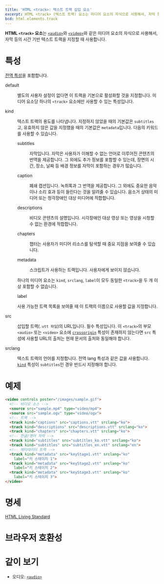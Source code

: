 ```yaml
---
title: 'HTML <track>: 텍스트 트랙 삽입 요소'
excerpt: HTML <track> (텍스트 트랙) 요소는 미디어 요소의 자식으로 사용해서, 자막 등의 시간 기반 텍스트 트랙을 지정할 때 사용합니다.
bcd: html.elements.track
---
```


**HTML `<track>` 요소**는 [`<audio>`](./audio)와 [`<video>`](https://developer.mozilla.org/en-US/docs/Web/HTML/Element/video)와 같은 미디어 요소의 자식으로 사용해서, 자막 등의 시간 기반 텍스트 트랙을 지정할 때 사용합니다.

<!-- Demo -->

# 특성

[전역 특성](/docs/Web/HTML/Global_attributes)을 포함합니다.

<dl>
<Term>default</Term>
<dd>

별도의 사용자 설정이 없다면 이 트랙을 기본으로 활성화할 것을 지정합니다. 미디어 요소당 하나의 `<track>` 요소에만 사용할 수 있는 특성입니다.

</dd>

<Term>kind</Term>
<dd>

텍스트 트랙의 용도를 나타냅니다. 지정하지 않았을 때의 기본값은 `subtitles`고, 유효하지 않은 값을 지정했을 때의 기본값은 `metadata`입니다. 다음의 키워드를 사용할 수 있습니다.

<dl>
<Term>subtitles</Term>
<dd>

자막입니다. 자막은 사용자가 이해할 수 없는 언어로 이루어진 콘텐츠의 번역을 제공합니다. 그 외에도 추가 정보를 포함할 수 있는데, 장면의 시간, 장소, 날짜 등 배경 정보를 자막이 포함하는 경우가 많습니다.

</dd>

<Term>caption</Term>
<dd>

폐쇄 캡션입니다. 녹취록과 그 번역을 제공합니다. 그 외에도 중요한 음악이나 소리 효과 등이 들린다는 것을 알려줄 수 있습니다. 음소거 상태의 미디어 또는 청각장애인 대상 미디어에 적합합니다.

</dd>

<Term>descriptions</Term>
<dd>

비디오 콘텐츠의 설명입니다. 시각장애인 대상 영상 또는 영상을 시청할 수 없는 환경에 적합합니다.

</dd>

<Term>chapters</Term>
<dd>

챕터는 사용자가 미디어 리소스를 탐색할 때 중요 지점을 보여줄 수 있습니다.

</dd>

<Term>metadata</Term>
<dd>

스크립트가 사용하는 트랙입니다. 사용자에게 보이지 않습니다.

</dd>
</dl>

하나의 미디어 요소는 `kind`, `srclang`, `label`이 모두 동일한 `<track>`을 두 개 이상 포함할 수 없습니다.

<Term>label</Term>
<dd>

사용 가능한 트랙 목록을 보여줄 때 이 트랙의 이름으로 사용할 값을 지정합니다.

</dd>

<Term>src</Term>
<dd>

삽입할 트랙(`.vtt 파일`)의 URL입니다. 필수 특성입니다. 이 `<track>`의 부모 `<audio>` 또는 `<video>` 요소에 [`crossorigin`](./audio#term-crossorigin) 특성이 존재하지 않는다면 `src` 특성에 사용할 URL의 출처는 현재 문서의 출처와 동일해야 합니다.

</dd>

<Term>srclang</Term>
<dd>

텍스트 트랙의 언어를 지정합니다. 전역 <HTMLAttr>lang</HTMLAttr> 특성과 같은 값을 사용합니다. [`kind`](#term-kind) 특성이 `subtitles`인 경우 반드시 지정해야 합니다.

</dd>

</dd>
</dl>

# 예제

```html
<video controls poster="/images/sample.gif">
  <!-- 비디오 소스 -->
  <source src="sample.mp4" type="video/mp4">
  <source src="sample.ogv" type="video/ogv">
  <!-- 트랙 -->
  <track kind="captions" src="captions.vtt" srclang="ko">
  <track kind="descriptions" src="descriptions.vtt" srclang="ko">
  <track kind="chapters" src="chapters.vtt" srclang="ko">
  <!-- 한글/영어 자막 -->
  <track kind="subtitles" src="subtitles_ko.vtt" srclang="ko">
  <track kind="subtitles" src="subtitles_en.vtt" srclang="en">
  <!-- 메타데이터 트랙 -->
  <track kind="metadata" src="keyStage1.vtt" srclang="ko"
    label="키 스테이지 1">
  <track kind="metadata" src="keyStage2.vtt" srclang="ko"
    label="키 스테이지 2">
  <track kind="metadata" src="keyStage3.vtt" srclang="ko"
    label="키 스테이지 3">
</video>
```

# 명세

[HTML Living Standard](https://html.spec.whatwg.org/multipage/embedded-content.html#the-track-element)

# 브라우저 호환성

<BrowserCompat data={bcd} />

# 같이 보기

- 오디오: [`<audio>`](./audio)

<!--
- 비디오: [`<video>`](./video)
-->
